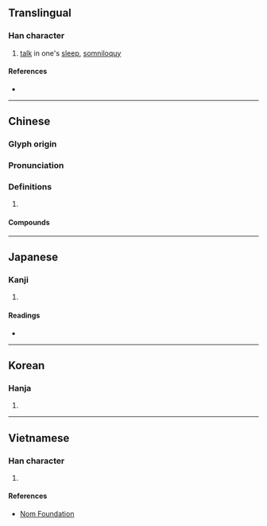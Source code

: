 {{also|呓}}
{{character info}}
==Translingual==

===Han character===
{{Han char|rn=30|rad=口|as=19|sn=22|four=64031|canj=RTGI|ids=⿰口藝}}

# [[talk]] in one's [[sleep]], [[somniloquy]]

====References====
* {{Han ref|kx=0215.100|dkj=04629|dj=0438.100|hdz=10705.130|uh=56C8|ud=22216|bh=C56D|bd=50541}}

----

==Chinese==
{{zh-forms|s=呓}}

===Glyph origin===
{{Han etym}}

===Pronunciation===
{{zh-pron
|m=yì
|c=ngai6
|mc=y
|oc=y
|cat=
}}

===Definitions===
{{zh-hanzi}}

# {{rfdef|zh}}

====Compounds====
{{zh-der|囈怔|囈語|夢囈|含囈|啽囈|囈掙}}

----

==Japanese==

===Kanji===
{{ja-kanji|grade=|rs=口19}}

# {{rfdef|ja|sort=口19}}

====Readings====
* {{ja-readings|on=げい|kun=ねごと}}

----

==Korean==

===Hanja===
{{ko-hanja|예}}

# {{rfdef|ko|sort=口19}}

----

==Vietnamese==

===Han character===
{{vi-readings|readings=nghệ|rs=口19}}

# {{rfdef|vi|sort=口19}}

====References====
* [http://nomfoundation.org/common/nom_details.php?codepoint=56c8 Nom Foundation]